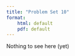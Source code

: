 ```yaml
---
title: "Problem Set 10"
format: 
    html: default
    pdf: default
---
```


Nothing to see here (yet)